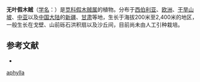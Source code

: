 {{Speciesbox
| name = 无叶假木贼
| status = 
| status_system = 
| image = 
| genus = Anabasis
| species = aphylla
| authority = L.
}}

'''无叶假木贼'''（[[学名|学名]]：{{lang|la|''Anabasis aphylla''}}）是[[苋科|苋科]][[假木贼属|假木贼属]]的植物。分布于[[西伯利亚|西伯利亚]]、[[欧洲|欧洲]]、[[干旱山坡|干旱山坡]]、[[中亚|中亚]]以及[[中国大陆|中国大陆]]的[[新疆|新疆]]、[[甘肃|甘肃]]等地，生长于海拔200米至2,400米的地区，一般生长在戈壁、山前砾石洪积扇以及沙丘间，目前尚未由人工引种栽培。

== 参考文献 ==
<div class="references-small">
* {{cite web| url =http://www.bioinfo.cn/db05/KmzwSpecies.php?action=view&id=3391| title =无叶假木贼| work =《中国高等植物数据库全库》| publisher =中国科学院微生物研究所| author =昆明植物研究所| accessdate =2009-02-24| deadurl =yes| archiveurl =https://web.archive.org/web/20160305021320/http://www.bioinfo.cn/db05/KmzwSpecies.php?action=view&id=3391| archivedate =2016-03-05}}
</div>
{{Taxonbar|from=Q11085529}}

{{DEFAULTSORT:Anabasis aphylla}}
[[Category:假木贼属|aphylla]]


{{Amaranthaceae-stub}}